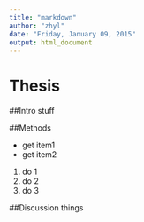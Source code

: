 ```yaml
---
title: "markdown"
author: "zhyl"
date: "Friday, January 09, 2015"
output: html_document
---
```



# Thesis

##Intro
stuff

##Methods

- get item1
- get item2

1. do 1
1. do 2
1. do 3

##Discussion
things

